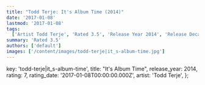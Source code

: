 ```yaml
---
title: "Todd Terje: It's Album Time (2014)"
date: '2017-01-08'
lastmod: '2017-01-08'
tags:
  ['Artist Todd Terje', 'Rated 3.5', 'Release Year 2014', 'Release Decade 2010']
summary: 'Rated 3.5'
authors: ['default']
images: ['/content/images/todd-terje|it_s-album-time.jpg']
---
```


  key: 'todd-terje|it_s-album-time',
  title: "It's Album Time",
  release_year: 2014,
  rating: 7,
  rating_date: '2017-01-08T00:00:00.000Z',
  artist: 'Todd Terje',
};

<MusicRating data={data} />
